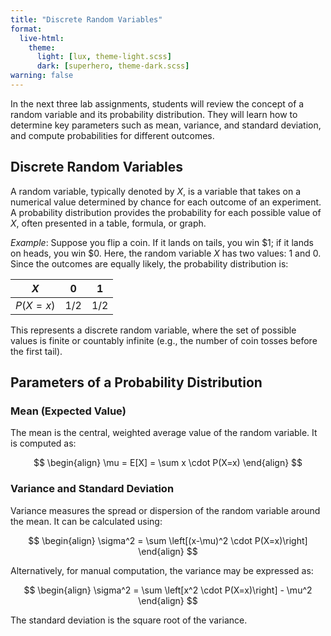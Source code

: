 ```yaml
---
title: "Discrete Random Variables"
format: 
  live-html:
    theme:
      light: [lux, theme-light.scss]
      dark: [superhero, theme-dark.scss]
warning: false
---
```


In the next three lab assignments, students will review the concept of a random variable and its probability distribution. They will learn how to determine key parameters such as mean, variance, and standard deviation, and compute probabilities for different outcomes.

## Discrete Random Variables

A random variable, typically denoted by $X$, is a variable that takes on a numerical value determined by chance for each outcome of an experiment. A probability distribution provides the probability for each possible value of $X$, often presented in a table, formula, or graph.

*Example*: Suppose you flip a coin. If it lands on tails, you win \$1; if it lands on heads, you win \$0. Here, the random variable $X$ has two values: 1 and 0. Since the outcomes are equally likely, the probability distribution is:

| $X$ | 0   | 1   |
|-----|-----|-----|
| $P(X=x)$ | $1/2$ | $1/2$ |

This represents a discrete random variable, where the set of possible values is finite or countably infinite (e.g., the number of coin tosses before the first tail).

## Parameters of a Probability Distribution

### Mean (Expected Value)

The mean is the central, weighted average value of the random variable. It is computed as:

$$
\begin{align}
\mu = E[X] = \sum x \cdot P(X=x)
\end{align}
$$

### Variance and Standard Deviation

Variance measures the spread or dispersion of the random variable around the mean. It can be calculated using:

$$
\begin{align}
\sigma^2 = \sum \left[(x-\mu)^2 \cdot P(X=x)\right]
\end{align}
$$

Alternatively, for manual computation, the variance may be expressed as:

$$
\begin{align}
\sigma^2 = \sum \left[x^2 \cdot P(X=x)\right] - \mu^2
\end{align}
$$

The standard deviation is the square root of the variance.
